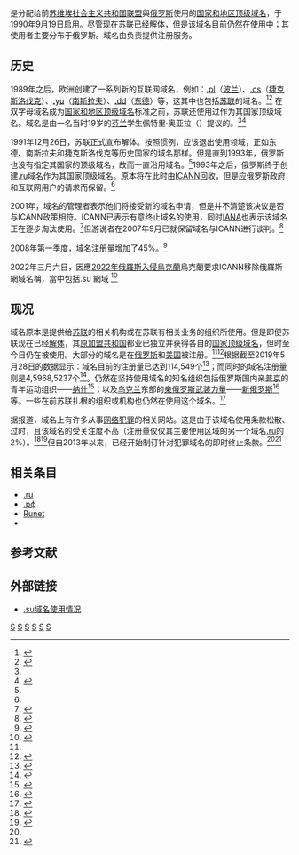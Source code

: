 {{Infobox top level domain
| name          = .su
| background    = #CCF
| image         = DotSU domain logo.svg
| introduced    = {{Start date and age|1990|09|19}}<ref>{{cite web |title=Country Code: .su |url=http://whois-pro.com/country-code/su |website=Whois-Pro.com |accessdate=2019-05-27 |archive-url=https://web.archive.org/web/20190527035324/http://whois-pro.com/country-code/su |archive-date=2019-05-27 |dead-url=no }}</ref><ref>{{cite web |title=.su Domain Extension Information |url=https://www.ewhois.co/tlds/su |website=eWhois |accessdate=2019-05-27 |archive-url=https://web.archive.org/web/20190527035320/https://www.ewhois.co/tlds/su |archive-date=2019-05-27 |dead-url=no }}</ref><ref>{{cite web |title=.su: Top-Level Domain |url=https://domainr.com/su |website=DomainR |accessdate=2019-05-27 |archive-url=https://web.archive.org/web/20190527035323/https://domainr.com/su |archive-date=2019-05-27 |dead-url=no }}</ref>
| type          = [[国家和地区顶级域名|国家和地区顶级域名]]
| status        = 使用中
| registry      = {{Link-en|俄罗斯公共网络研究所|Russian Institute for Public Networks}}
| sponsor       = 俄罗斯公共网络研究所
| intendeduse   = 隶属{{flag|俄罗斯}}的机构或单位
| actualuse     = [[苏联解体|苏联解体]]后相关国家的机构或单位
| restrictions  = 需要提供注册者护照
| structure     = 直接注册二级域名
| document      = [http://www.fid.su/su/documents 域名注册相关文件]{{ru}}
| DNSSEC        = 是
| website       = {{URL|http://www.fid.su}}
}}

'''{{lang|en|.su}}'''是分配给前[[苏维埃社会主义共和国联盟|苏维埃社会主义共和国联盟]]與[[俄罗斯|俄罗斯]]使用的[[国家和地区顶级域名|国家和地区顶级域名]]，于1990年9月19日启用。尽管现在苏联已经解体，但是该域名目前仍然在使用中；其使用者主要分布于俄罗斯。{{lang|en|.su}}域名由{{Link-en|俄罗斯公共网络研究所|Russian Institute for Public Networks}}负责提供注册服务。

== 历史 ==
1989年之后，欧洲创建了一系列新的互联网域名，例如：[[.pl|.pl]]（[[波兰|波兰]]）、[[.cs|.cs]]（[[捷克斯洛伐克|捷克斯洛伐克]]）、[[.yu|.yu]]（[[南斯拉夫|南斯拉夫]]）、[[.dd|.dd]]（[[东德|东德]]）等，这其中也包括[[苏联|苏联]]的域名{{lang|en|.su}}。<ref name="Patel">{{cite web |author1=Neel V. Patel |title=The Bizarre Afterlife of .su, the Domain Name and Last Bastion of the USSR |url=https://www.inverse.com/article/8672-the-bizarre-afterlife-of-su-the-domain-name-and-last-bastion-of-the-ussr |publisher={{Link-en|反面 (网站)|Inverse (website)|反面}} |accessdate=2019-05-28 |archive-url=https://web.archive.org/web/20190528233720/https://www.inverse.com/article/8672-the-bizarre-afterlife-of-su-the-domain-name-and-last-bastion-of-the-ussr |archive-date=2019-05-28 |dead-url=no }}</ref><ref>{{cite web |title=Hack in the USSR: cybercriminals find haven in .su domain space |url=https://www.theguardian.com/technology/2013/may/31/ussr-cybercriminals-su-domain-space |publisher=[[卫报|卫报]] |accessdate=2019-05-28 |archive-url=https://web.archive.org/web/20180713191622/https://www.theguardian.com/technology/2013/may/31/ussr-cybercriminals-su-domain-space |archive-date=2018-07-13 |dead-url=no }}</ref> 在双字母域名成为[[国家和地区顶级域名|国家和地区顶级域名]]标准之前，苏联还使用过{{lang|en|.ussr}}作为其国家顶级域名。{{lang|en|.su}}域名是由一名当时19岁的[[芬兰|芬兰]]学生佩特里·奥亚拉（{{lang|en|Petri Ojala}}）提议的。<ref name="Patel" /><ref>{{cite news |last=Парфенов |first=Сергей |url=http://netoscope.narod.ru/news/2000/09/19/312.html |title=Юбилей Рунета: 10 лет назад финн Петри Ойала зарегистрировал домен .su |language=ru |trans_title=Anniversary of Runet: Finland students Petri Oyala registered the .su domain 10 years ago |work=Narod.ru |date=2000-09-19 |deadurl=yes |archiveurl=https://web.archive.org/web/20140102191207/http://netoscope.narod.ru/news/2000/09/19/312.html |archivedate=2014-01-02 |accessdate=2019-05-28 }}</ref>

1991年12月26日，苏联正式宣布解体。按照惯例，{{lang|en|.su}}应该退出使用领域，正如东德、南斯拉夫和捷克斯洛伐克等历史国家的域名那样。但是直到1993年，俄罗斯也没有指定其国家的顶级域名，故而一直沿用{{lang|en|.su}}域名。<ref name="Patel" />1993年之后，俄罗斯终于创建[[.ru|.ru]]域名作为其国家顶级域名。原本{{lang|en|.su}}将在此时由[[ICANN|ICANN]]回收，但是应俄罗斯政府和互联网用户的请求而保留。<ref name="Patel" />

2001年，{{lang|en|.su}}域名的管理者表示他们将接受新的域名申请，但是并不清楚该决议是否与ICANN政策相符。ICANN已表示有意终止{{lang|en|.su}}域名的使用，同时[[IANA|IANA]]也表示该域名正在逐步淘汰使用。<ref>{{cite web |title=Delegation Record for .SU |url=https://www.iana.org/domains/root/db/su.html |publisher=[[IANA|IANA]] |accessdate=2019-05-28 |archive-url=https://web.archive.org/web/20190509010212/https://www.iana.org/domains/root/db/su.html |archive-date=2019-05-09 |dead-url=no }}</ref>但游说者在2007年9月已就保留{{lang|en|.su}}域名与ICANN进行谈判。<ref>{{cite news |url=https://www.reuters.com/article/internetNews/idUSL1986480720070919 |title=USSR still alive on Internet and won't go quietly |accessdate=2007-12-05 |last=Kilner |first=James |date=2007-09-19 |agency=[[路透社|路透社]] |quote= |archiveurl=https://web.archive.org/web/20080905102056/http://www.reuters.com/article/internetNews/idUSL1986480720070919 |archivedate=2008-09-05 |dead-url=no }}</ref>

2008年第一季度，{{lang|en|.su}}域名注册量增加了45%。<ref>{{cite web |author1=Mansur Mirovalev |title=Back in the USSR: Soviet Internet domain name resists death |url=https://usatoday30.usatoday.com/tech/products/2008-04-18-196687842_x.htm |website=[[今日美国报|今日美国报]] |publisher=[[美联社|美联社]] |accessdate=2019-05-28 |archive-url=https://web.archive.org/web/20190329032859/https://usatoday30.usatoday.com/tech/products/2008-04-18-196687842_x.htm |archive-date=2019-03-29 |dead-url=no }}</ref>

2022年三月六日，因應[[2022年俄羅斯入侵烏克蘭|2022年俄羅斯入侵烏克蘭]]烏克蘭要求ICANN移除俄羅斯網域名稱，當中包括.su 網域
<ref>{{Cite web |url=https://www.techbang.com/posts/94581-ukraine-demands-icann-let-russia-disappear-from-internet |title=存档副本 |access-date=2022-03-06 |archive-date=2022-03-06 |archive-url=https://web.archive.org/web/20220306133552/https://www.techbang.com/posts/94581-ukraine-demands-icann-let-russia-disappear-from-internet }}</ref>

== 现况 ==
{{lang|en|.su}}域名原本是提供给[[苏联|苏联]]的相关机构或在苏联有相关业务的组织所使用。但是即便苏联现在已经[[苏联解体|解体]]，其[[獨立國家聯合體|原加盟共和国]]都业已独立并获得各自的[[国家和地区顶级域名|国家顶级域名]]，但{{lang|en|.su}}时至今日仍在被使用。大部分的{{lang|en|.su}}域名是在[[俄罗斯|俄罗斯]]和[[美国|美国]]被注册。<ref name="Patel" /><ref>{{cite web |title=Domena .su wciąż używana, chociaż ZSRR już nie ma |url=http://wiadomosci.gazeta.pl/wiadomosci/1,114873,4509424.html |website=Gazeta.pl |accessdate=2019-05-30 |archive-url=https://web.archive.org/web/20190329031409/http://wiadomosci.gazeta.pl/wiadomosci/1,114873,4509424.html |archive-date=2019-03-29 |dead-url=no }}</ref>根据{{Link-en|互联网技术中心|Technical Center of Internet}}截至2019年5月28日的数据显示：{{lang|en|.su}}域名目前的注册量已达到114,549个<ref>{{cite web |title=.su Summary Report |url=https://statdom.ru/tld/su/report/summary/ |publisher={{Link-en|互联网技术中心|Technical Center of Internet}} |accessdate=2019-05-30 |archive-url=https://web.archive.org/web/20190509010229/https://statdom.ru/tld/su/report/summary/ |archive-date=2019-05-09 |dead-url=no }}</ref>；而同时的{{lang|en|.ru}}域名注册量则是4,5968,5237个<ref>{{cite web |title=.ru Summary Report |url=https://statdom.ru/tld/ru/report/summary/ |publisher={{Link-en|互联网技术中心|Technical Center of Internet}} |accessdate=2019-05-30 |archive-url=https://web.archive.org/web/20190227055637/https://statdom.ru/tld/ru/report/summary/ |archive-date=2019-02-27 |dead-url=no }}</ref>。仍然在坚持使用{{lang|en|.su}}域名的知名组织包括俄罗斯国内亲[[弗拉基米尔·普京|普京]]的青年运动组织——[[納什_(青年運動)|纳什]]<ref>{{cite web |url=http://nashi.su/ |title=ВСЕРОССИЙСКИЙ ПОРТАЛ МОЛОДЕЖНОЙ ПОЛИТИКИ |language=ru |trans_title=ALL-RUSSIAN YOUTH POLICY PORTAL |publisher=[[納什_(青年運動)|纳什]] |date=2005-04-18 |deadurl=yes |archiveurl=https://web.archive.org/web/20050418105331/http://nashi.su/ |archivedate=2005-04-18 |accessdate=2019-05-30 }}</ref>；以及[[乌克兰|乌克兰]]东部的[[顿巴斯战争|亲俄罗斯武装力量]]——[[新俄罗斯|新俄罗斯]]<ref>{{cite web |title=ИА Новороссия - Аналитика, Сводки, Новости |url=https://novorossia.su/ |publisher=[[新俄罗斯|新俄罗斯]] |accessdate=2019-05-30 |archive-url=https://web.archive.org/web/20190330134103/https://novorossia.su/ |archive-date=2019-03-30 |dead-url=no }}</ref>等。一些在前苏联扎根的组织或机构也仍然在使用这个域名。<ref>{{cite web |author1=Eric Limer |title=Tons of Hackers Are Hanging Out in Old Soviet Cyberspace |url=https://gizmodo.com/tons-of-hackers-are-hanging-out-in-old-soviet-cyberspac-510829003 |website=Gizmodo |accessdate=2019-05-30 |archive-url=https://web.archive.org/web/20190329063024/https://gizmodo.com/tons-of-hackers-are-hanging-out-in-old-soviet-cyberspac-510829003 |archive-date=2019-03-29 |dead-url=no }}</ref>

据报道，{{lang|en|.su}}域名上有许多从事[[网络犯罪|网络犯罪]]的相关网站。这是由于该域名使用条款松散、过时，且该域名的受关注度不高（注册量仅仅其主要使用区域的另一个域名[[.ru|.ru]]的2%）。<ref>{{cite web |title=Old Soviet Union domain name attracts cybercriminal interest |url=http://www.foxnews.com/tech/2013/05/31/ussr-old-domain-name-attracts-cybercriminals/ |website=[[福斯新聞頻道|福斯新闻网]] |publisher=[[美联社|美联社]] |accessdate=2019-05-30 |archive-url=https://web.archive.org/web/20150924163811/http://www.foxnews.com/tech/2013/05/31/ussr-old-domain-name-attracts-cybercriminals/ |archive-date=2015-09-24 |dead-url=no }}</ref><ref name="Group-IB">{{cite news |url=http://www.group-ib.com/index.php/7-novosti/831-group-ib-and-foundation-for-internet-development-sign-an-agreement-to-combat-cyber-threats-in-the-su-domain-zone |title=Group-IB and Foundation for Internet Development sign an agreement to combat cyber threats in the .SU domain zone |work=Group-IB |date=2014-05-20 |deadurl=yes |archiveurl=https://web.archive.org/web/20170113132104/http://www.group-ib.com/index.php/7-novosti/831-group-ib-and-foundation-for-internet-development-sign-an-agreement-to-combat-cyber-threats-in-the-su-domain-zone |archivedate=2017-01-13 |accessdate=2019-05-30 }}</ref>但自2013年以来，已经开始制订针对犯罪域名的即时终止条款。<ref name="Group-IB" /><ref>{{cite web |title=Генеральная уборка в домене SU |url=https://info.nic.ru/node/4491 |publisher={{Link-ru|Ru-Center|Ru-Center}} |accessdate=2019-05-30 |archive-url=https://web.archive.org/web/20190329040531/https://info.nic.ru/node/4491 |archive-date=2019-03-29 |dead-url=no }}</ref>

== 相关条目 ==
* [[.ru|.ru]]
* [[.рф|.рф]]
* [[Runet|Runet]]
* {{Link-en|互联网技术中心|Technical Center of Internet}}

== 参考文献 ==
{{Reflist|2}}

== 外部链接 ==
* [https://statdom.ru/tld/su/report/summary/ .su域名使用情况]{{Wayback|url=https://statdom.ru/tld/su/report/summary/ |date=20190509010229 }}{{ru}}{{en}}

{{CcTLD}}
{{Portal bar|苏联|俄罗斯|互联网}}

[[Category:DNSSEC|S]]
[[Category:蘇聯科技|S]]
[[Category:蘇聯經濟|S]]
[[Category:俄罗斯互联网|S]]
[[Category:1990年蘇聯建立|S]]
[[Category:國家及地區頂級域|S]]